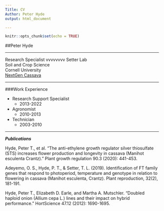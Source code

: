 ```yaml
---
Title: CV
Author: Peter Hyde
output: html_document

---
```


```r
knitr::opts_chunk$set(echo = TRUE)
```


##Peter Hyde
<hr />
Research Specialist
vvvvvvvv
Setter Lab  
Soil and Crop Science  
Cornell University  
[NextGen Cassava](https://www.nextgencassava.org/)
<hr />

###Work Experience

* Research Support Specialist
    * 2013-2022
    
* Agronomist
    * 2010-2013
  
* Technician
    * 2003-2010


 ---
***Publications***  

Hyde, Peter T., et al. "The anti-ethylene growth regulator silver thiosulfate (STS) increases flower production and longevity in cassava (Manihot esculenta Crantz)." Plant growth regulation 90.3 (2020): 441-453.

Adeyemo, O. S., Hyde, P. T., & Setter, T. L. (2019). Identification of FT family genes that respond to photoperiod, temperature and genotype in relation to flowering in cassava (Manihot esculenta, Crantz). Plant reproduction, 32(2), 181-191.

Hyde, Peter T., Elizabeth D. Earle, and Martha A. Mutschler. "Doubled haploid onion (Allium cepa L.) lines and their impact on hybrid performance." HortScience 47.12 (2012): 1690-1695.




